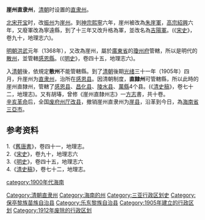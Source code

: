 '''崖州直隶州'''，[[清朝|清朝]]时设置的[[直隶州|直隶州]]。

[[北宋|北宋]][[开宝|开宝]]时，改[[振州|振州]]为[[崖州_(北宋)|崖州]]。到[[宋神宗|神宗]][[熙寧|熙寧]]六年，崖州被改為[[朱崖軍|朱崖軍]]，[[宋高宗|高宗]][[紹興_(南宋)|紹興]]六年，又廢軍改為寧遠縣，到了十三年又改升格為軍，並改名為[[吉陽軍|吉陽軍]]。(《[[宋史|宋史]]》，卷九十，地理志六)。

[[明朝|明朝]][[洪武|洪武]]元年（1368年），又改為崖州，屬於[[廣東承宣布政使司|廣東省]]的[[瓊州府|瓊州府]]管轄，所以是明代的[[散州|散州]]，並管轄[[感恩縣|感恩縣]]。(《[[明史|明史]]》，卷四十五，地理志六)。

入[[清朝|清朝]]後，依規定'''散州'''不能管轄縣。到了[[清朝|清朝]]後期[[光绪|光绪]]三十一年（1905年）四月，升崖州为[[直隶州|直隶州]]，治所在[[感恩县|感恩县]]。因清朝制度，'''直隸州'''可管轄縣，所以此時的崖州直隸州，管轄了[[感恩县|感恩县]]、[[昌化县_(明朝)|昌化县]]、[[陵水县|陵水县]]、[[萬縣_(海南)|萬縣]]4个县。(《[[清史稿|清史稿]]》，卷七十二，地理志)。又有胡瑃，曾修《崖州直隸州志》一[[方志|方志]]書，共十卷。<br />

[[辛亥革命|辛亥革命]]后，全国[[废府州厅改县|废府州厅改县]]，撤销崖州直隶州为[[崖县|崖县]]，沿革到今日，為[[海南省|海南省]][[三亞市|三亞市]]。

==参考资料==
<references/>
1.《[[舊唐書|舊唐書]]》，卷四十一，地理志。<br />
2.《[[宋史|宋史]]》，卷九十，地理志六<br />
3.《[[明史|明史]]》，卷四十五，地理志六<br />
4.《[[清史稿|清史稿]]》，卷七十二，地理志。

{{清朝廣東省行政區劃|nocat}}
{{DEFAULTSORT:Y}}
[[Category:清朝直隶州|Category:清朝直隶州]]
[[Category:海南的州|Category:海南的州]]
[[Category:三亚行政区划史|Category:三亚行政区划史]]
[[Category:保亭黎族苗族自治县|Category:保亭黎族苗族自治县]]
[[Category:乐东黎族自治县|Category:乐东黎族自治县]]
[[Category:1905年建立的行政区划|Category:1905年建立的行政区划]]
[[Category:1912年废除的行政区划|Category:1912年废除的行政区划]]
[[category:1900年代海南|category:1900年代海南]]